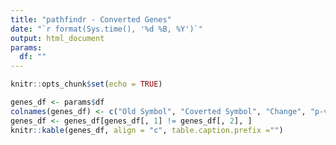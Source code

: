 ```yaml
---
title: "pathfindr - Converted Genes"
date: "`r format(Sys.time(), '%d %B, %Y')`"
output: html_document
params:
  df: ""
---
```


```r
knitr::opts_chunk$set(echo = TRUE)
```

```r
genes_df <- params$df
colnames(genes_df) <- c("Old Symbol", "Coverted Symbol", "Change", "p-value")
genes_df <- genes_df[genes_df[, 1] != genes_df[, 2], ]
knitr::kable(genes_df, align = "c", table.caption.prefix ="")
```
